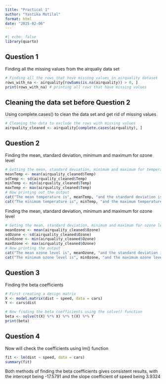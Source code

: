 ```yaml
---
title: "Practical 1"
author: "Yastika Motilal"
format: html
date: "2025-02-06"
---
```


```r
#| echo: false
library(quarto)
```

## Question 1

Finding all the missing values from the airqualiy data set

```r
# Finding all the rows that have missing values in airquality dataset
rows_with_na <- airquality[rowSums(is.na(airquality)) > 0, ]
print(rows_with_na) # printing all rows that have missing values
```

## Cleaning the data set before Question 2

Using complete.cases() to clean the data set and get rid of missing values

```r
# Cleaning the data to exclude the rows with missing values
airquality_cleaned <- airquality[complete.cases(airquality), ]
```

## Question 2

Finding the mean, standard deviation, minimum and maximum for ozone level

```r
# Getting the mean, standard deviation, minimum and maximum for temperature 
meanTemp <- mean(airquality_cleaned$Temp) 
sdTemp <- sd(airquality_cleaned$Temp)
minTemp <- min(airquality_cleaned$Temp)
maxTemp <- max(airquality_cleaned$Temp)
# Now printing out the output
cat("The mean temperature is", meanTemp, "and the standard deviation is", sdTemp)
cat("The minimum temperature is", minTemp, "and the maximum temperature is", maxTemp)
```

Finding the mean, standard deviation, minimum and maximum for ozone level

```r
# Geting the mean, standard deviation, minimum and maximum for ozone level 
meanOzone <- mean(airquality_cleaned$Ozone) 
sdOzone <- sd(airquality_cleaned$Ozone)
minOzone <- min(airquality_cleaned$Ozone)
maxOzone <- max(airquality_cleaned$Ozone)
# Now printing the output
cat("The mean ozone level is", meanOzone, "and the standard deviation is", sdOzone)
cat("The minimum ozone level is", minOzone, "and the maximum ozone level is", maxOzone)
```

## Question 3

Finding the beta coefficients

```r
# First creating a design matrix 
X <- model.matrix(dist ~ speed, data = cars)
Y <- cars$dist

# Now finding the beta coefficients using the solve() function
beta <- solve(t(X) %*% X) %*% t(X) %*% Y
print(beta)
```

## Question 4

Now will check the coefficients using lm() function

```r
fit <- lm(dist ~ speed, data = cars)
summary(fit)
```

Both methods of finding the beta coefficients gives consistent results, with the intercept being -17.5791 and the slope coefficient of speed being 3.9324
